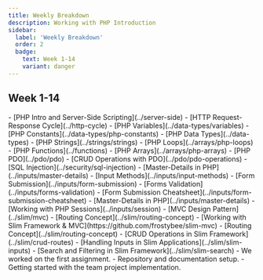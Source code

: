 ```yaml
---
title: Weekly Breakdown
description: Working with PHP Introduction
sidebar:
  label: 'Weekly Breakdown'
  order: 2
  badge: 
    text: Week 1-14
    variant: danger  
---
```



## Week 1-14

<CollapsiblePanel title="Week 1: PHP Basics" defaultOpen={true} defaultExpanded={true}>
  - [PHP Intro and Server-Side Scripting](../server-side)
  - [HTTP Request-Response Cycle](../http-cycle)
  - [PHP Variables](../data-types/variables)
  - [PHP Constants](../data-types/php-constants)    
  - [PHP Data Types](../data-types)
  - [PHP Strings](../strings/strings)
  - [PHP Loops](../arrays/php-loops)
  - [PHP Functions](../functions)
  - [PHP Arrays](../arrays/php-arrays)
  
</CollapsiblePanel>

<CollapsiblePanel title="Week 2: PHP and MySQL Integration (PDO)">
  - [PHP PDO](../pdo/pdo)  
  - [CRUD Operations with PDO](../pdo/pdo-operations)
  - [SQL Injection](../security/sql-injection)  
  - [Master-Details in PHP](../inputs/master-details)  
</CollapsiblePanel>

<CollapsiblePanel title="Week 3: Input Methods & Web Forms">
  - [Input Methods](../inputs/input-methods)
  - [Form Submission](../inputs/form-submission)
  - [Forms Validation](../inputs/forms-validation)  
  - [Form Submission Cheatsheet](../inputs/form-submission-cheatsheet)  
  - [Master-Details in PHP](../inputs/master-details)  
  - [Working with PHP Sessions](../inputs/session)   
</CollapsiblePanel>

<CollapsiblePanel title="Week 4: Slim Framework & MVC">
  - [MVC Design Pattern](../slim/mvc)
  - [Routing Concept](../slim/routing-concept)  
  - [Working with Slim Framework & MVC](https://github.com/frostybee/slim-mvc)
</CollapsiblePanel>

<CollapsiblePanel title="Week 5: Working with Slim Framework & MVC">  
  - [Routing Concept](../slim/routing-concept)
  - [CRUD Operations in Slim Framework](../slim/crud-routes)  
  - [Handling Inputs in Slim Applications](../slim/slim-inputs)
  - [Search and Filtering in Slim Framework](../slim/slim-search)
</CollapsiblePanel>

<CollapsiblePanel title="Week 6: Work on Assignment 1">
  - We worked on the first assignment. 
</CollapsiblePanel>

<CollapsiblePanel title="Week 7: Getting Started with the Team Project">
  - Repository and documentation setup. 
  - Getting started with the team project implementation.
</CollapsiblePanel>
